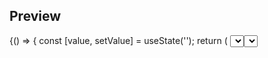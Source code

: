
<Meta title="Forms|Select" component={Select} />

## Preview

<Preview>
  <Story name="Select Story" height="200px">
    {() => {
      const [value, setValue] = useState('');
      return (
        <Select
          label={text('Label', 'Label')}
          id={text('ID', 'nacionalidad')}
          placeholder={text('placeholder', 'Placeholder')}
          options={[
            {
              value: '1',
              label: 'Option 1',
            },
            {
              value: '2',
              label: 'Option 2',
            },
            {
              value: '3',
              label: 'Option 3',
            },
          ]}
          onChange={e => setValue(e.target.value)}
          value={value}
          isDisabled={boolean('Is disabled?', false)}
          errorMessage={text('Error Feedback', 'Error message goes here')}
          hasError={boolean('hasError', false)}
        />
      );
    }}
  </Story>
</Preview>

## Select with error

<Preview>
  <Story name="Select with error">
    {() => {
      const [value, setValue] = useState('');
      return (
        <Select
          label={text('Label', 'Label')}
          id={text('ID', 'nacionalidad')}
          placeholder={text('placeholder', 'Placeholder')}
          options={[
            {
              value: '1',
              label: 'Option 1',
            },
            {
              value: '2',
              label: 'Option 2',
            },
            {
              value: '3',
              label: 'Option 3',
            },
          ]}
          onChange={e => setValue(e.target.value)}
          value={value}
          isDisabled={boolean('Is disabled?', false)}
          errorMessage={text('Error Feedback', 'Error message goes here')}
          hasError={boolean('hasError', true)}
        />
      );
    }}
  </Story>
</Preview>

## Props

<Props of={Select} />
